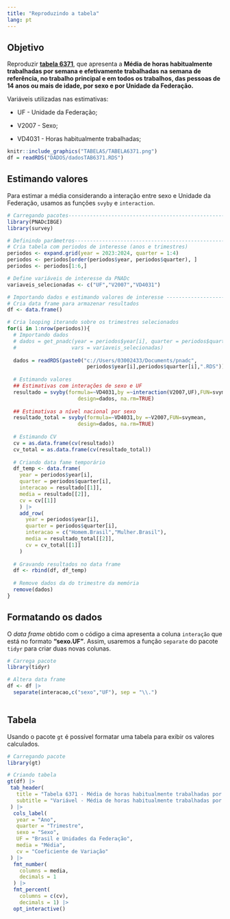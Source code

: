 ```yaml
---
title: "Reproduzindo a tabela"
lang: pt
---
```


## Objetivo

Reproduzir [**tabela 6371**](https://sidra.ibge.gov.br/tabela/6371), que apresenta a **Média de horas habitualmente trabalhadas por semana e efetivamente trabalhadas na semana de referência, no trabalho principal e em todos os trabalhos, das pessoas de 14 anos ou mais de idade, por sexo e por Unidade da Federação.**

Variáveis utilizadas nas estimativas:

-   UF - Unidade da Federação;

-   V2007 - Sexo;

-   VD4031 - Horas habitualmente trabalhadas;

```r
knitr::include_graphics("TABELAS/TABELA6371.png")
df = readRDS("DADOS/dadosTAB6371.RDS")
```

## Estimando valores

Para estimar a média considerando a interação entre sexo e Unidade da Federação, usamos as funções `svyby` e `interaction`.

```r
# Carregando pacotes----------------------------------------------------------------------------
library(PNADcIBGE)
library(survey)

# Definindo parâmetros------------------------------------------------------------------------
# Cria tabela com periodos de interesse (anos e trimestres)
periodos <- expand.grid(year = 2023:2024, quarter = 1:4)
periodos <- periodos[order(periodos$year, periodos$quarter), ]
periodos <- periodos[1:6,]

# Define variáveis de interesse da PNADc
variaveis_selecionadas <- c("UF","V2007","VD4031")

# Importando dados e estimando valores de interesse -----------------------------------------
# Cria data frame para armazenar resultados
df <- data.frame()

# Cria looping iterando sobre os trimestres selecionados
for(i in 1:nrow(periodos)){
  # Importando dados
  # dados = get_pnadc(year = periodos$year[i], quarter = periodos$quarter[i],
  #                  vars = variaveis_selecionadas)
  
  dados = readRDS(paste0("c://Users/03002433/Documents/pnadc",
                          periodos$year[i],periodos$quarter[i],".RDS"))
  
  # Estimando valores
  ## Estimativas com interações de sexo e UF
  resultado = svyby(formula=~VD4031,by =~interaction(V2007,UF),FUN=svymean,
                       design=dados, na.rm=TRUE)
  
  ## Estimativas a nível nacional por sexo
  resultado_total = svyby(formula=~VD4031,by =~V2007,FUN=svymean,
                       design=dados, na.rm=TRUE)
  
  # Estimando CV
  cv = as.data.frame(cv(resultado))
  cv_total = as.data.frame(cv(resultado_total))
  
  # Criando data fame temporário
  df_temp <- data.frame(
    year = periodos$year[i],
    quarter = periodos$quarter[i],
    interacao = resultado[[1]],
    media = resultado[[2]],
    cv = cv[[1]]
    ) |> 
    add_row(
      year = periodos$year[i],
      quarter = periodos$quarter[i],
      interacao = c("Homem.Brasil","Mulher.Brasil"),
      media = resultado_total[[2]],
      cv = cv_total[[1]]
    )
  
  # Gravando resultados no data frame
  df <- rbind(df, df_temp)
  
  # Remove dados da do trimestre da memória
  remove(dados)
}
```

## Formatando os dados

O *data frame* obtido com o código a cima apresenta a coluna `interação` que está no formato **"sexo.UF"**. Assim, usaremos a função `separate` do pacote `tidyr` para criar duas novas colunas.

``` r
# Carrega pacote
library(tidyr)

# Altera data frame
df <- df |> 
  separate(interacao,c("sexo","UF"), sep = "\\.")
  
```

## Tabela

Usando o pacote `gt` é possível formatar uma tabela para exibir os valores calculados.

```r
# Carregando pacote
library(gt)

# Criando tabela
gt(df) |> 
 tab_header(
   title = "Tabela 6371 - Média de horas habitualmente trabalhadas por semana e efetivamente trabalhadas na semana de referência, no trabalho principal e em todos os trabalhos, das pessoas de 14 anos ou mais de idade, por sexo e por Unidade da Federação",
   subtitle = "Variável - Média de horas habitualmente trabalhadas por semana no trabalho principal das pessoas de 14 anos ou mais de idade (Horas)"
 ) |> 
  cols_label(
   year = "Ano",
   quarter = "Trimestre",
   sexo = "Sexo",
   UF = "Brasil e Unidades da Federação",
   media = "Média",
   cv = "Coeficiente de Variação"
 ) |> 
  fmt_number(
    columns = media,
    decimals = 1
  ) |> 
  fmt_percent(
    columns = c(cv),
    decimals = 1) |> 
  opt_interactive()
```
